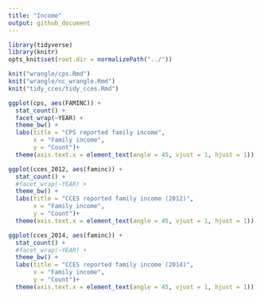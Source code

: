 ```yaml
---
title: "Income"
output: github_document
---
```


```r
library(tidyverse)
library(knitr)
opts_knit$set(root.dir = normalizePath("../"))
```

```r
knit("wrangle/cps.Rmd")
knit("wrangle/nc_wrangle.Rmd")
knit("tidy_cces/tidy_cces.Rmd")
```

```r
ggplot(cps, aes(FAMINC)) +
  stat_count() +
  facet_wrap(~YEAR) +
  theme_bw() +
  labs(title = "CPS reported family income",
       x = "Family income",
       y = "Count")+
  theme(axis.text.x = element_text(angle = 45, vjust = 1, hjust = 1))
```

```r
ggplot(cces_2012, aes(faminc)) +
  stat_count() +
  #facet_wrap(~YEAR) +
  theme_bw() +
  labs(title = "CCES reported family income (2012)",
       x = "Family income",
       y = "Count")+
  theme(axis.text.x = element_text(angle = 45, vjust = 1, hjust = 1))

ggplot(cces_2014, aes(faminc)) +
  stat_count() +
  #facet_wrap(~YEAR) +
  theme_bw() +
  labs(title = "CCES reported family income (2014)",
       x = "Family income",
       y = "Count")+
  theme(axis.text.x = element_text(angle = 45, vjust = 1, hjust = 1))
```


